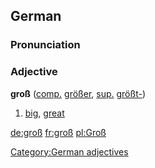==German==
===Pronunciation===
===Adjective===
'''groß''' ([[comparative|comp.]] [[größer]], [[superlative|sup.]] [[größt-]])

# [[big]], [[great]]

[[Category:German adjectives]]

[[de:groß]]
[[fr:groß]]
[[pl:Groß]]